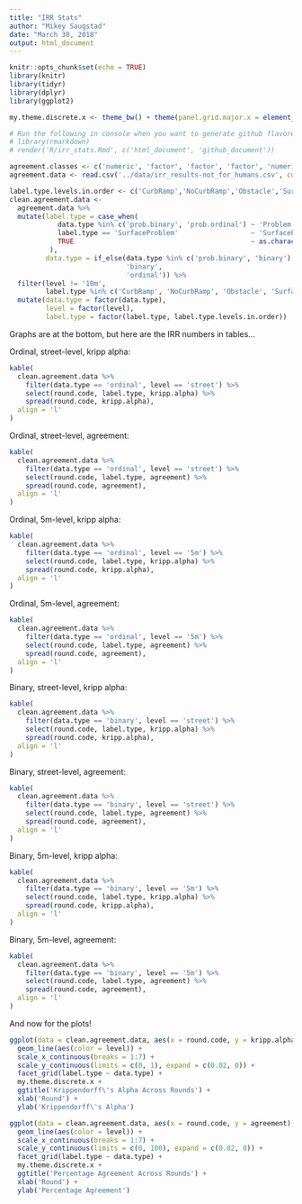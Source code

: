 ```yaml
---
title: "IRR Stats"
author: "Mikey Saugstad"
date: "March 30, 2018"
output: html_document
---
```


```r
knitr::opts_chunk$set(echo = TRUE)
library(knitr)
library(tidyr)
library(dplyr)
library(ggplot2)

my.theme.discrete.x <- theme_bw() + theme(panel.grid.major.x = element_blank())

# Run the following in console when you want to generate github flavored markdown as well.
# library(rmarkdown)
# render('R/irr_stats.Rmd', c('html_document', 'github_document'))
```


```r
agreement.classes <- c('numeric', 'factor', 'factor', 'factor', 'numeric', 'numeric')
agreement.data <- read.csv('../data/irr_results-not_for_humans.csv', colClasses = agreement.classes)

label.type.levels.in.order <- c('CurbRamp','NoCurbRamp','Obstacle','SurfaceProb','Problem')
clean.agreement.data <-
  agreement.data %>%
  mutate(label.type = case_when(
            data.type %in% c('prob.binary', 'prob.ordinal') ~ 'Problem',
            label.type == 'SurfaceProblem'                  ~ 'SurfaceProb',
            TRUE                                            ~ as.character(label.type)
          ),
         data.type = if_else(data.type %in% c('prob.binary', 'binary'),
                             'binary',
                             'ordinal')) %>%
  filter(level != '10m',
         label.type %in% c('CurbRamp', 'NoCurbRamp', 'Obstacle', 'SurfaceProb', 'Problem')) %>%
  mutate(data.type = factor(data.type),
         level = factor(level),
         label.type = factor(label.type, label.type.levels.in.order))
```

Graphs are at the bottom, but here are the IRR numbers in tables...

Ordinal, street-level, kripp alpha:

```r
kable(
  clean.agreement.data %>%
    filter(data.type == 'ordinal', level == 'street') %>%
    select(round.code, label.type, kripp.alpha) %>%
    spread(round.code, kripp.alpha),
  align = 'l'
)
```

Ordinal, street-level, agreement:

```r
kable(
  clean.agreement.data %>%
    filter(data.type == 'ordinal', level == 'street') %>%
    select(round.code, label.type, agreement) %>%
    spread(round.code, agreement),
  align = 'l'
)
```

Ordinal, 5m-level, kripp alpha:

```r
kable(
  clean.agreement.data %>%
    filter(data.type == 'ordinal', level == '5m') %>%
    select(round.code, label.type, kripp.alpha) %>%
    spread(round.code, kripp.alpha),
  align = 'l'
)
```

Ordinal, 5m-level, agreement:

```r
kable(
  clean.agreement.data %>%
    filter(data.type == 'ordinal', level == '5m') %>%
    select(round.code, label.type, agreement) %>%
    spread(round.code, agreement),
  align = 'l'
)
```

Binary, street-level, kripp alpha:

```r
kable(
  clean.agreement.data %>%
    filter(data.type == 'binary', level == 'street') %>%
    select(round.code, label.type, kripp.alpha) %>%
    spread(round.code, kripp.alpha),
  align = 'l'
)
```

Binary, street-level, agreement:

```r
kable(
  clean.agreement.data %>%
    filter(data.type == 'binary', level == 'street') %>%
    select(round.code, label.type, agreement) %>%
    spread(round.code, agreement),
  align = 'l'
)
```

Binary, 5m-level, kripp alpha:

```r
kable(
  clean.agreement.data %>%
    filter(data.type == 'binary', level == '5m') %>%
    select(round.code, label.type, kripp.alpha) %>%
    spread(round.code, kripp.alpha),
  align = 'l'
)
```

Binary, 5m-level, agreement:

```r
kable(
  clean.agreement.data %>%
    filter(data.type == 'binary', level == '5m') %>%
    select(round.code, label.type, agreement) %>%
    spread(round.code, agreement),
  align = 'l'
)
```

And now for the plots!

```r
ggplot(data = clean.agreement.data, aes(x = round.code, y = kripp.alpha)) +
  geom_line(aes(color = level)) +
  scale_x_continuous(breaks = 1:7) +
  scale_y_continuous(limits = c(0, 1), expand = c(0.02, 0)) +
  facet_grid(label.type ~ data.type) +
  my.theme.discrete.x +
  ggtitle('Krippendorff\'s Alpha Across Rounds') +
  xlab('Round') +
  ylab('Krippendorff\'s Alpha')

ggplot(data = clean.agreement.data, aes(x = round.code, y = agreement)) +
  geom_line(aes(color = level)) +
  scale_x_continuous(breaks = 1:7) +
  scale_y_continuous(limits = c(0, 100), expand = c(0.02, 0)) +
  facet_grid(label.type ~ data.type) +
  my.theme.discrete.x +
  ggtitle('Percentage Agreement Across Rounds') +
  xlab('Round') +
  ylab('Percentage Agreement')
```
